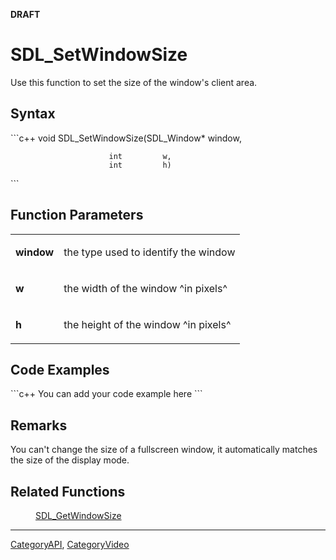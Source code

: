 <!-- pragma section-numbers off -->
<!-- pragma disable-camelcase -->
'''DRAFT'''

= SDL_SetWindowSize =
Use this function to set the size of the window's client area.


== Syntax ==
```c++
void SDL_SetWindowSize(SDL_Window* window,
                       int         w,
                       int         h)
```

== Function Parameters ==
{|
|'''window'''
|the type used to identify the window
|-
|'''w'''
|the width of the window ^in pixels^
|-
|'''h'''
|the height of the window ^in pixels^
|}

== Code Examples ==
```c++
You can add your code example here
```

== Remarks ==
You can't change the size of a fullscreen window, it automatically matches the size of the display mode.

== Related Functions ==
:[[SDL_GetWindowSize]]

----
[[CategoryAPI]], [[CategoryVideo]]
